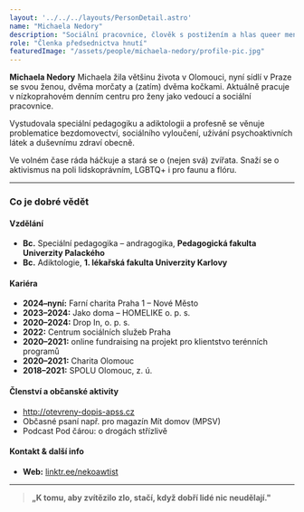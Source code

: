 ```yaml
---
layout: '../../../layouts/PersonDetail.astro'
name: "Michaela Nedory"
description: "Sociální pracovnice, člověk s postižením a hlas queer menšiny v Kruhu."
role: "Členka předsednictva hnutí"
featuredImage: "/assets/people/michaela-nedory/profile-pic.jpg"
---
```


**Michaela Nedory**
Michaela žila většinu života v Olomouci, nyní sídlí v Praze se svou ženou, dvěma morčaty a (zatím) dvěma kočkami. Aktuálně pracuje v nízkoprahovém denním centru pro ženy jako vedoucí a sociální pracovnice.

Vystudovala speciální pedagogiku a adiktologii a profesně se věnuje problematice bezdomovectví, sociálního vyloučení, užívání psychoaktivních látek a duševnímu zdraví obecně.

Ve volném čase ráda háčkuje a stará se o (nejen svá) zvířata. Snaží se o aktivismus na poli lidskoprávním, LGBTQ+ i pro faunu a flóru.

---

### Co je dobré vědět

#### Vzdělání

- **Bc.** Speciální pedagogika – andragogika, **Pedagogická fakulta Univerzity Palackého**
- **Bc.** Adiktologie, **1. lékařská fakulta Univerzity Karlovy**

#### Kariéra

- **2024–nyní:** Farní charita Praha 1 – Nové Město
- **2023–2024:** Jako doma – HOMELIKE o. p. s.
- **2020–2024:** Drop In, o. p. s.
- **2022:** Centrum sociálních služeb Praha
- **2020–2021:** online fundraising na projekt pro klientstvo terénních programů
- **2020–2021:** Charita Olomouc
- **2018–2021:** SPOLU Olomouc, z. ú.

#### Členství a občanské aktivity

- http://otevreny-dopis-apss.cz
- Občasné psaní např. pro magazín Mít domov (MPSV)
- Podcast Pod čárou: o drogách střízlivě

#### Kontakt & další info
- **Web:** [linktr.ee/nekoawtist](https://linktr.ee/nekoawtist)

---

> **„K tomu, aby zvítězilo zlo, stačí, když dobří lidé nic neudělají."**